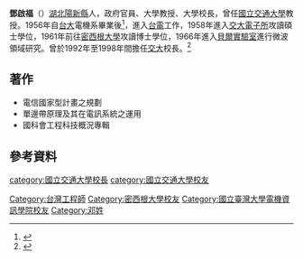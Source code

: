 {{infobox scientist
  | name        = 鄧啟福
  | image       = 
  | birth_date  = {{birth date and age|1931|11|29}}
  | birth_place = [[湖北|湖北]][[陽新縣|陽新縣]]
  | nationality = {{ROC}}
  | fields      = {{flatlist|
*微波工程}}

  | alma_mater  = {{flatlist|
[[密西根大學|密西根大學]]<br>[[國立交通大學|國立交通大學]]<br>[[國立台灣大學|國立台灣大學]]<br>
}}
  | known_for   = 微波研究
  }}

'''鄧啟福'''（{{bd|1931年|11月29日||}}）[[湖北|湖北]][[陽新縣|陽新縣]]人，政府官員、大學教授、大學校長，曾任[[國立交通大學|國立交通大學]]教授。1956年自[[國立台灣大學|台大]]電機系畢業後<ref>{{Cite web |url=http://www.press.ntu.edu.tw/?act=book&refer=ntup_book00128 |title=國立台灣大學出版中心 臺大人與臺灣高等教育 |accessdate=2015-05-10 |archive-date=2019-06-13 |archive-url=https://web.archive.org/web/20190613234455/http://www.press.ntu.edu.tw/?act=book&refer=ntup_book00128 |dead-url=no }}</ref>，進入[[台灣電力公司|台電]]工作，1958年進入[[國立交通大學|交大電子所]]攻讀碩士學位，1961年前往[[密西根大學|密西根大學]]攻讀博士學位，1966年進入[[貝爾實驗室|貝爾實驗室]]進行微波領域研究。曾於1992年至1998年間擔任[[國立交通大學|交大]]校長。<ref>{{Cite web |url=http://museum.lib.nctu.edu.tw/cht/director/list.htm |title=國立交通大學發展舘台灣時期歷任校長名錄 |accessdate=2015-05-10 |archive-date=2015-05-08 |archive-url=https://web.archive.org/web/20150508045403/http://museum.lib.nctu.edu.tw/cht/director/list.htm |dead-url=no }}</ref>

==著作==
* 電信國家型計畫之規劃
* 單邊帶原理及其在電訊系統之運用
* 國科會工程科技概況專輯

== 參考資料 ==
{{reflist}}

{{start box}}
{{s-before|[[阮大年|阮大年]]}}
{{s-title|[[國立交通大學|國立交通大學校長]]|1992年—1998年}}
{{s-after|[[張俊彥|張俊彥]]}}
{{end box}}

{{DEFAULTSORT:Den, Chi-Fu}}
[[Category:台灣工程師|Category:台灣工程師]]
[[category:國立交通大學校長|category:國立交通大學校長]]
[[Category:密西根大學校友|Category:密西根大學校友]]
[[category:國立交通大學校友|category:國立交通大學校友]]
[[Category:國立臺灣大學電機資訊學院校友|Category:國立臺灣大學電機資訊學院校友]]
[[Category:邓姓|Category:邓姓]]